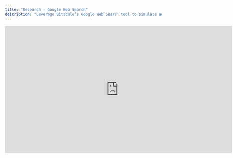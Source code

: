 ```yaml
---
title: "Research - Google Web Search"
description: "Leverage Bitscale’s Google Web Search tool to simulate advanced Google searches and retrieve specific, actionable data for your workflows."
---
```


<iframe width="728" height="410" src="https://www.youtube-nocookie.com/embed/NDK1XhzeHMk?si=wLxeOWggDrpMV1xK" title="YouTube video player" frameborder="0" allow="accelerometer; autoplay; clipboard-write; encrypted-media; gyroscope; picture-in-picture; web-share" referrerpolicy="strict-origin-when-cross-origin" allowfullscreen />

## **Streamline Research with Google Web Search**

Bitscale’s **Google Web Search tool** is an incredibly versatile feature that acts as a **Google search simulator** with added capabilities for customization. Whether you’re looking for specific details, performing complex searches, or narrowing results to exact matches, this tool provides a streamlined approach to retrieve actionable information.

By combining keyword-based queries with prompt-driven directions, the tool empowers you to:

* Perform targeted searches.

* Retrieve precise information tailored to your needs.

* Automate research-intensive tasks with ease.

***

## **How It Works**

<img height="100" src="https://res.cloudinary.com/dbfzpmxn2/image/upload/v1735312531/Screenshot_2024-12-27_at_8.32.08_PM_dyxhlw.png" />

### **1. Setting Up the Action**

To get started, add an action column and navigate to **Tools → Web Search** to find the Google Web Search tool. The interface is simple yet powerful, featuring:

* **Keyword Section**: Simulate how your query would appear in a Google search bar.

* **Prompt Section**: Add instructions to refine your search or direct the tool to focus on specific outputs.

**Example Setup:**
Let’s say you’re searching for a LinkedIn profile:

1. In the **Keyword Section**, input something like:
   `"Arun account executive at Google site:linkedin.com"`

   * This query restricts the results to LinkedIn domains and focuses on a specific person and role.

2. In the **Prompt Section**, provide additional directions, such as:

   * **Retrieve LinkedIn profile URLs** only.

   * Ensure the result matches the specific person and domain.

***

### **2. Running the Workflow**

Once set up, the tool parses through Google’s web search results to find the exact information you need. For example:

* Retrieving **LinkedIn profile URLs** for a list of names and companies.

* Refining searches for **contact details**, publications, or other specific outputs.

**Why This Matters:**
The combination of Google-like search simulation and tailored prompts eliminates irrelevant results, saving time and ensuring accuracy.

***

### **3. Using the Results**

The results, such as retrieved URLs or other targeted data, can then be:

* **Enriched further** using Bitscale’s other tools for email retrieval, qualification, or intent signals.

* **Integrated directly** into your workflows for outreach, research, or analysis.

For instance, LinkedIn URLs retrieved through this tool can be directly pumped into follow-up workflows to fetch verified contact details or analyze prospect profiles.

***

## **Key Benefits of the Google Web Search Tool**

* **Targeted Search Capabilities:** Simulate complex Google searches with precision.

* **Customizable Prompts:** Tailor outputs to retrieve exactly what you need.

* **Time Efficiency:** Automate repetitive research tasks with a few clicks.

* **Versatility:** Use retrieved data for lead enrichment, contact discovery, or deeper analysis.

***

## **Use Case Examples**

1. **Lead Discovery:**
   Retrieve LinkedIn profiles for potential prospects based on their name, role, and company.

2. **Competitor Analysis:**
   Search for press releases or public data about competitors using site-restricted queries (e.g., `site:competitor.com`).

3. **Academic Research:**
   Narrow searches to scholarly articles or domains using targeted prompts.

***

## **Get Started**

Explore the full potential of the Google Web Search tool today:
👉 **\[Grid Link]** to set up and run your searches effortlessly.

**Pro Tip:** Combine keyword queries with specific prompts to focus on high-value results and minimise irrelevant data.
